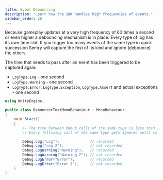 ```yaml
---
title: Event Debouncing
description: "Learn how the SDK handles high frequencies of events."
sidebar_order: 20
---
```


Because gameplay updates at a very high frequency of 60 times a second or even higher a debouncing mechanism is in place. Every type of log has its own time slot. If you trigger too many events of the same type in quick succession Sentry will capture the first of its kind and ignore (debounce) the others.


The time that needs to pass after an event has been triggered to be captured again:

* `LogType.Log` - one second
* `LogType.Warning` - one second
* `LogType.Error`, `LogType.Exception`, `LogType.Assert` and actual exceptions - one second

```csharp
using UnityEngine;

public class DebouncerTestMonoBehaviour : MonoBehaviour
{
    void Start()
    {
        // The time between debug calls of the same type is less than 1s
        // Every following call of the same type gets ignored until 1s has passed

        Debug.Log("Log");              // recorded
        Debug.Log("Log 2");            // not recorded
        Debug.LogWarning("Warning");   // recorded
        Debug.LogWarning("Warning 2"); // not recorded
        Debug.LogError("Error");       // recorded
        Debug.LogError("Error 2");     // not recorded
    }
}
```
